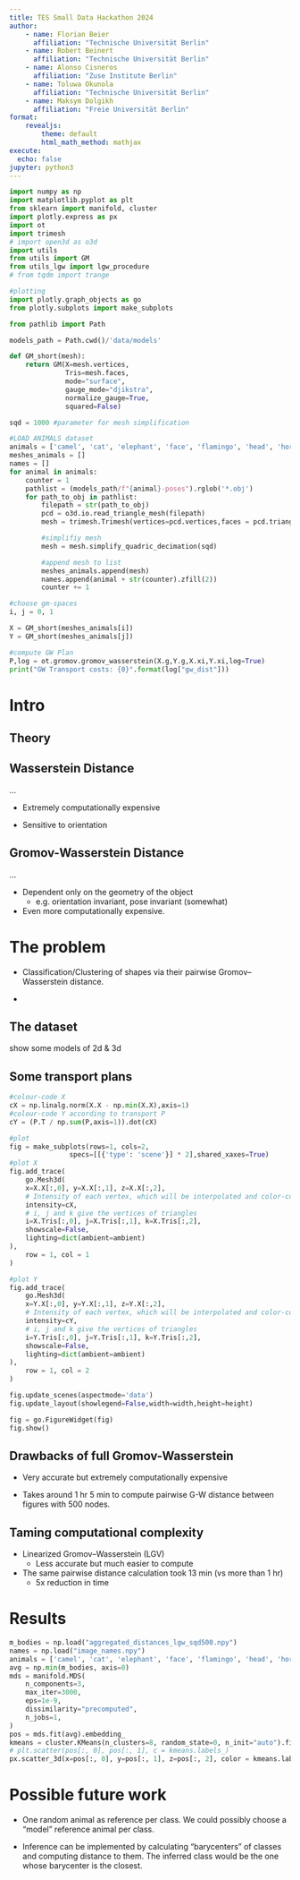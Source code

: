 ```yaml
---
title: TES Small Data Hackathon 2024
author:
    - name: Florian Beier
      affiliation: "Technische Universität Berlin"
    - name: Robert Beinert
      affiliation: "Technische Universität Berlin"
    - name: Alonso Cisneros
      affiliation: "Zuse Institute Berlin"
    - name: Toluwa Okunola
      affiliation: "Technische Universität Berlin"
    - name: Maksym Dolgikh
      affiliation: "Freie Universität Berlin"
format:
    revealjs:
        theme: default
        html_math_method: mathjax
execute: 
  echo: false
jupyter: python3
---
```


```python
import numpy as np
import matplotlib.pyplot as plt
from sklearn import manifold, cluster
import plotly.express as px
import ot
import trimesh
# import open3d as o3d
import utils
from utils import GM
from utils_lgw import lgw_procedure
# from tqdm import trange

#plotting
import plotly.graph_objects as go
from plotly.subplots import make_subplots

from pathlib import Path
```


```python
models_path = Path.cwd()/'data/models'

def GM_short(mesh):
    return GM(X=mesh.vertices,
              Tris=mesh.faces,
              mode="surface",
              gauge_mode="djikstra",
              normalize_gauge=True,
              squared=False)
```


```python
sqd = 1000 #parameter for mesh simplification

#LOAD ANIMALS dataset
animals = ['camel', 'cat', 'elephant', 'face', 'flamingo', 'head', 'horse', 'lion']
meshes_animals = []
names = []
for animal in animals:
    counter = 1
    pathlist = (models_path/f"{animal}-poses").rglob('*.obj')
    for path_to_obj in pathlist:
        filepath = str(path_to_obj)
        pcd = o3d.io.read_triangle_mesh(filepath)
        mesh = trimesh.Trimesh(vertices=pcd.vertices,faces = pcd.triangles)

        #simplifiy mesh
        mesh = mesh.simplify_quadric_decimation(sqd)

        #append mesh to list
        meshes_animals.append(mesh)
        names.append(animal + str(counter).zfill(2))
        counter += 1
```


```python
#choose gm-spaces
i, j = 0, 1

X = GM_short(meshes_animals[i])
Y = GM_short(meshes_animals[j])

#compute GW Plan
P,log = ot.gromov.gromov_wasserstein(X.g,Y.g,X.xi,Y.xi,log=True)
print("GW Transport costs: {0}".format(log["gw_dist"]))
```


# Intro

## Theory

## Wasserstein Distance

...

- Extremely computationally expensive

- Sensitive to orientation

## Gromov-Wasserstein Distance

...

- Dependent only on the geometry of the object
    - e.g. orientation invariant, pose invariant (somewhat)

- Even more computationally expensive.

# The problem

- Classification/Clustering of shapes via their pairwise Gromov--Wasserstein
distance.

- 

## The dataset

show some models of 2d & 3d

## Some transport plans

```python
#colour-code X
cX = np.linalg.norm(X.X - np.min(X.X),axis=1)
#colour-code Y according to transport P
cY = (P.T / np.sum(P,axis=1)).dot(cX)

#plot
fig = make_subplots(rows=1, cols=2,
               specs=[[{'type': 'scene'}] * 2],shared_xaxes=True)
#plot X
fig.add_trace(
    go.Mesh3d(
    x=X.X[:,0], y=X.X[:,1], z=X.X[:,2],
    # Intensity of each vertex, which will be interpolated and color-coded
    intensity=cX,
    # i, j and k give the vertices of triangles
    i=X.Tris[:,0], j=X.Tris[:,1], k=X.Tris[:,2],
    showscale=False,
    lighting=dict(ambient=ambient)
),
    row = 1, col = 1
)

#plot Y
fig.add_trace(
    go.Mesh3d(
    x=Y.X[:,0], y=Y.X[:,1], z=Y.X[:,2],
    # Intensity of each vertex, which will be interpolated and color-coded
    intensity=cY,
    # i, j and k give the vertices of triangles
    i=Y.Tris[:,0], j=Y.Tris[:,1], k=Y.Tris[:,2],
    showscale=False,
    lighting=dict(ambient=ambient)
),
    row = 1, col = 2
)

fig.update_scenes(aspectmode='data')
fig.update_layout(showlegend=False,width=width,height=height)

fig = go.FigureWidget(fig)
fig.show()
```

## Drawbacks of full Gromov-Wasserstein

- Very accurate but extremely computationally expensive

- Takes around 1 hr 5 min to compute pairwise G-W distance between figures with 500
nodes.


## Taming computational complexity

- Linearized Gromov--Wasserstein (LGV)
    - Less accurate but much easier to compute

- The same pairwise distance calculation took 13 min (vs more than 1 hr)
    - 5x reduction in time

# Results


```python
m_bodies = np.load("aggregated_distances_lgw_sqd500.npy")
names = np.load("image_names.npy")
animals = ['camel', 'cat', 'elephant', 'face', 'flamingo', 'head', 'horse', 'lion']
avg = np.min(m_bodies, axis=0)
mds = manifold.MDS(
    n_components=3,
    max_iter=3000,
    eps=1e-9,
    dissimilarity="precomputed",
    n_jobs=1,
)
pos = mds.fit(avg).embedding_
kmeans = cluster.KMeans(n_clusters=8, random_state=0, n_init="auto").fit(pos)
# plt.scatter(pos[:, 0], pos[:, 1], c = kmeans.labels_)
px.scatter_3d(x=pos[:, 0], y=pos[:, 1], z=pos[:, 2], color = kmeans.labels_)
```

# Possible future work

- One random animal as reference per class. We could possibly choose a "model"
reference animal per class.

- Inference can be implemented by calculating "barycenters" of classes and
computing distance to them. The inferred class would be the one whose barycenter
is the closest.